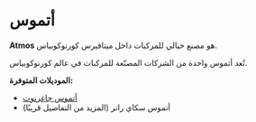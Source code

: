 # أتموس  

**Atmos** هو مصنع خيالي للمركبات داخل ميتافيرس كورنوكوبياس.  

تُعد أتموس واحدة من الشركات المصنّعة للمركبات في عالم كورنوكوبياس.  

**الموديلات المتوفرة:**  

<ul className="styled-list">
  <li><a href="/blockchain/nfts/flying-vehicles/atmos/juggernaut-2024">أتموس جاغرنوت</a></li>
  <li>أتموس سكاي رانر (المزيد من التفاصيل قريبًا)</li>
</ul>  
